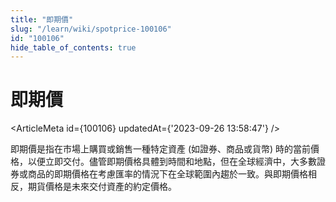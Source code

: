 ```yaml
---
title: "即期價"
slug: "/learn/wiki/spotprice-100106"
id: "100106"
hide_table_of_contents: true
---
```



# 即期價

<ArticleMeta id={100106} updatedAt={'2023-09-26 13:58:47'} />
<div className='border-solid border-b border-t-0 my-4 border-[var(--ifm-color-gray-300)]' />

即期價是指在市場上購買或銷售一種特定資產 (如證券、商品或貨幣) 時的當前價格，以便立即交付。儘管即期價格具體到時間和地點，但在全球經濟中，大多數證券或商品的即期價格在考慮匯率的情況下在全球範圍內趨於一致。與即期價格相反，期貨價格是未來交付資產的約定價格。
